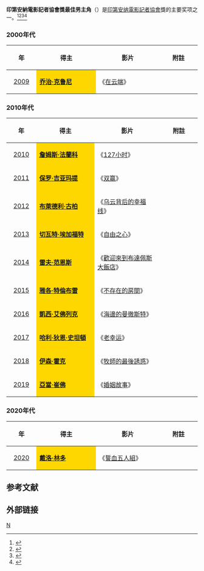 '''印第安納電影記者協會獎最佳男主角'''（{{lang-en|Indiana Film Journalists Association Award for Best Actor}}）是[[印第安纳電影記者協會|印第安纳電影記者協會]]獎的主要奖项之一。<ref>{{cite web |url=http://ent.163.com/11/1214/08/7L7J9AF8000300B1.html |title=印第安纳影评人协会奖揭晓 影帝影后头衔爆冷 |accessdate=2011 |publisher=网易 |work= |language=zh-hans |archive-date=2020-01-31 |archive-url=https://web.archive.org/web/20200131154312/http://ent.163.com/11/1214/08/7L7J9AF8000300B1.html |dead-url=no }}</ref><ref>{{cite web |url=http://yule.sohu.com/20111213/n328819389.shtml |title=印第安纳影评人协会奖揭晓 影帝影后爆冷 |accessdate=2011 |publisher=搜狐网 |work= |language=zh-hans |archive-date=2020-01-31 |archive-url=https://web.archive.org/web/20200131154252/http://yule.sohu.com/20111213/n328819389.shtml |dead-url=no }}</ref><ref>{{cite web |url=http://ent.sina.com.cn/m/f/2010-12-13/17103175769.shtml |title=印第安纳影评人协会奖 《网战》《盗梦》平手 |accessdate=2010 |publisher=新浪网 |work= |language=zh-hans |archive-date=2020-04-24 |archive-url=https://web.archive.org/web/20200424051859/http://ent.sina.com.cn/m/f/2010-12-13/17103175769.shtml |dead-url=no }}</ref><ref>{{cite web |url=http://ent.sina.com.cn/m/f/2009-12-14/18232809969.shtml |title=印第安纳影评人奖揭晓 《八字没一撇》再领飞 |accessdate=2009 |publisher=新浪网 |work= |language=zh-hans |archive-date=2020-01-31 |archive-url=https://web.archive.org/web/20200131154241/http://ent.sina.com.cn/m/f/2009-12-14/18232809969.shtml |dead-url=no }}</ref>

=== 2000年代 ===
{| class="wikitable" width="95%" cellpadding="5"
|-
!width="100"|年
!width="350"|得主
!width="350"|影片
!width="200"|附註
|-
|style="text-align:center;"| [[第1届印第安納電影記者協會獎|2009]] ||  style="background:#FFD700;" | '''[[乔治·克鲁尼|乔治·克鲁尼]]''' || 《[[在云端_(电影)|在云端]]》 ||  
|}

=== 2010年代 ===
{| class="wikitable" width="95%" cellpadding="5"
|-
!width="100"|年
!width="350"|得主
!width="350"|影片
!width="200"|附註
|-
|style="text-align:center;"| [[第2届印第安納電影記者協會獎|2010]] ||  style="background:#FFD700;" | '''[[詹姆斯·法蘭科|詹姆斯·法蘭科]]''' || 《[[127小时|127小时]]》 ||  
|-
|style="text-align:center;"| [[第3届印第安納電影記者協會獎|2011]] ||  style="background:#FFD700;" | '''[[保罗·吉亚玛提|保罗·吉亚玛提]]''' || 《[[双赢_(电影)|双赢]]》 ||  
|-
|style="text-align:center;"| [[第4届印第安納電影記者協會獎|2012]] ||  style="background:#FFD700;" | '''[[布萊德利·古柏|布萊德利·古柏]]''' || 《[[乌云背后的幸福线|乌云背后的幸福线]]》 || 
|-
|style="text-align:center;"| [[第5届印第安納電影記者協會獎|2013]] ||  style="background:#FFD700;" | '''[[切瓦特·埃加福特|切瓦特·埃加福特]]''' || 《[[自由之心_(電影)|自由之心]]》 || 
|-
|style="text-align:center;"| [[第6届印第安納電影記者協會獎|2014]] ||  style="background:#FFD700;" | '''[[雷夫·范恩斯|雷夫·范恩斯]]''' || 《[[歡迎來到布達佩斯大飯店|歡迎來到布達佩斯大飯店]]》 || 
|-
|style="text-align:center;"| [[第7届印第安納電影記者協會獎|2015]] ||  style="background:#FFD700;" | '''[[雅各·特倫布雷|雅各·特倫布雷]]''' || 《[[不存在的房間|不存在的房間]]》 || 
|-
|style="text-align:center;"| [[第8届印第安納電影記者協會獎|2016]] ||  style="background:#FFD700;" | '''[[凱西·艾佛列克|凱西·艾佛列克]]''' || 《[[海邊的曼徹斯特|海邊的曼徹斯特]]》 || 
|-
|style="text-align:center;"| [[第9届印第安納電影記者協會獎|2017]] ||  style="background:#FFD700;" | '''[[哈利·狄恩·史坦頓|哈利·狄恩·史坦頓]]''' || 《[[老幸运|老幸运]]》 || 
|-
|style="text-align:center;"| [[第10届印第安納電影記者協會獎|2018]] ||  style="background:#FFD700;" | '''[[伊森·霍克|伊森·霍克]]''' || 《[[牧師的最後誘惑|牧師的最後誘惑]]》 || 
|-
|style="text-align:center;"| [[第11届印第安納電影記者協會獎|2019]] ||  style="background:#FFD700;" | '''[[亞當·崔佛|亞當·崔佛]]''' || 《[[婚姻故事|婚姻故事]]》 || 
|}

=== 2020年代 ===
{| class="wikitable" width="95%" cellpadding="5"
|-
!width="100"|年
!width="350"|得主
!width="350"|影片
!width="200"|附註
|-
|style="text-align:center;"| [[第12届印第安納電影記者協會獎|2020]] ||  style="background:#FFD700;" | '''[[戴洛·林多|戴洛·林多]]''' || 《[[誓血五人組|誓血五人組]]》  || 
|}

==参考文献==
{{reflist}}

== 外部链接 ==
{{印第安納電影記者協會獎}}

[[Category:印第安纳影评人协会奖|N]]